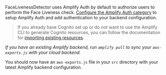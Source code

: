 FaceLivenessDetector uses Amplify Auth by default to authorize users to perform the Face Liveness check. [Configure the Amplify Auth category](https://docs.aws.amazon.com/rekognition/latest/dg/face-liveness-prerequisites.html#face-liveness-prerequisites-amplify) to setup Amplify Auth and add authentication to your backend configuration.

> If you already have Cognito set up or do not want to use the Amplify CLI to generate Cognito resources, you can follow the documentation for [importing existing resources](https://docs.amplify.aws/lib/auth/getting-started/q/platform/js/#set-up-backend-resources).

_If you have an existing Amplify backend, run `amplify pull` to sync your `aws-exports.js` with your cloud backend._

You should now have an `aws-exports.js` file in your `src` directory with your latest Amplify backend configuration.
